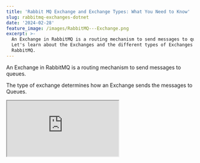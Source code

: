 ```yaml
---
title: 'Rabbit MQ Exchange and Exchange Types: What You Need to Know'
slug: rabbitmq-exchanges-dotnet
date: '2024-02-28'
feature_image: /images/RabbitMQ---Exchange.png
excerpt: >-
  An Exchange in RabbitMQ is a routing mechanism to send messages to queues.
  Let's learn about the Exchanges and the different types of Exchanges in
  RabbitMQ.
---
```

An Exchange in RabbitMQ is a routing mechanism to send messages to queues.

The type of exchange determines how an Exchange sends the messages to Queues.

<iframe src="https://www.youtube.com/embed/H9cMqZdAApQ?feature=oembed" />

In this post let's learn

-   What it A RabbitMQ Exchange?
-   Binding and Routing Keys
-   Different Exchange Types

I will use [Amazon MQ](https://aws.amazon.com/amazon-mq/?ref=rahulpnath.com), a managed message broker service that supports ActiveMQ and RabbitMQ engine types to host my RabbitMQ instance. However, you can use [one of the various options that RabbitMQ provides](https://www.rabbitmq.com/download.html?ref=rahulpnath.com) to host your instance,

_This article is sponsored by AWS and is part of my_ [_RabbitMQ Series_](/blog/tag/rabbitmq/)_._

## What is A RabbitMQ Exchange?

Typically, when we think about Message-driven applications, we talk about the Producer (Publisher or Sender), Consumer (Receiver), and Queue.

![](/images/image-1.png)

Producer sending a message to Queue and consumer pulling messages from Queue.

The Producer sends messages to the Queue, and the Consumer picks up and processes messages from the Queue.

However, with RabbitMQ, the Producer does not send messages directly to a Queue.

Producer sends messages to an Exchange.

![](/images/image-2.png)

Producer sends messages to an Exchange. Exchange

Exchanges are responsible for distributing the message copies to different Queues.

With the Exchange between the Producer and Consumer, we need to introduce two new concepts to connect them.

### Binding and Routing Keys

A Binding connects an Exchange with a Queue.

You can think of this as a link or a rule instructing the Exchange on distributing the message copies to Queues.

![](/images/image-3.png)

Producer sends messages to an Exchange. Based on the Exchange type the message properties, and the routing key, the Exchange uses the Binding information to route messages to different Queues.

A Routing Key is an attribute on a message that the Exchange looks at when deciding how to route the message to Queues.

<PostCard 
  title="Amazon MQ RabbitMQ: A Reliable Messaging Solution for Your .NET Projects"
  description="RabbitMQ is a powerful open-source message broker facilitating communication between systems or applications. Let’s learn how to get started using RabbitMQ on Amazon MQ from .NET application."
  slug="amazon-mq-rabbitmq-dotnet/"
  image="/images/rabbit-mq-dotnet.png"
/>

## Exchange and Bindings From a .NET Application

The .NET Channel instance has the `ExchangeDeclare` method that lets us create a new Exchange by specifying an Exchange Name and also the Type.

```csharp
channel.ExchangeDeclare(exchangeName, ExchangeType.Direct);
```

For now, I am using `ExchangeType.Direct` which represents a Direct Exchange. We will soon learn about the different Exchange Types further in this post.

You can view the details of the Exchange and the associated bindings in the RabbitMQ Management Console.

Below is a snapshot from my [AWS MQ-hosted](https://docs.aws.amazon.com/amazon-mq/latest/developer-guide/getting-started-rabbitmq.html) Rabbit instance

![](/images/image-6.png)

Exchange information in RabbitMQ Management Console (hosted in Amazon MQ)

The sender/publisher knows nothing about Queues.

The `BasicPublish` method sends messages to an Exchange. It also supports sending the routing key for a message.

```csharp
void SendMessage(IModel channel, string message, string routingKey)
{
    var body = Encoding.UTF8.GetBytes(message);
    channel.BasicPublish(exchangeName, routingKey, null, body);
    Console.WriteLine($"[x] Send {message}");
}
```

On the Receiver side, we define the Bindings that connect this Exchange to appropriate Queues. The Consumers still pull work from these Queues.

The `QueueBind` method takes in the Queue Name, Exchange Name, and the Binding Key to create a Binding that connects the Exchange with the Queue.

```csharp
channel.QueueBind(queueName, exchangeName, bindingKey);
```

## Exchange Types in RabbitMQ

With the messages flowing into the Exchange, we must start routing them to different Queues based on the application needs.

RabbitMQ supports four different Exchange Types.

Based on the Exchange Type, RabbitMQ routes the messages differently to its destination Queues.

Here, we will look at some high-level features of the different Exchange Types. We will cover each of them in detail in separate posts. (_I'll link them here as I publish them_)

### Direct Exchange

A Direct Exchange routes messages to Queues with routing keys that exactly match the binding keys.

> Route the message to a queue whose binding key matches exactly with the message's routing key.

![](/images/image-2.png)

You can have multiple bindings to the same queue and different queues for the same binding key. Learn more about Direct Exchange in the post below.

<PostCard 
  title="Direct Exchange - RabbitMQ"
  description="A Direct Exchange routes messages to queues whose binding key matches the message routing key. Let’s understand how to set up a Direct Exchange and how it routes messages to consumers."
  slug="direct-exchange-rabbitmq-dotnet/"
  image="/images/RabbitMQ---Direct-Exchange.png"
/>

### Fanout Exchange

A Fanout Exchange type routes all messages it receives to all the Queues bound to it. It does not look at the routing or binding key provided, if any.

> _Sends copies of messages to all the queues bound to it._

Fanout Exchange is a great choice where the same message needs to be sent to one or more queues. Consumers of each queue can process the messages differently.

### Topic Exchange

Topic Exchanges route messages to queues based on wildcard matches on the routing key provided as part of the binding key on a binding.

> Route messages to queues based on wild card matches between the routing key and the binding key.

Routing keys are a list of words delimited by the ‘.’ (Dot) symbol.

You can use two wild card patterns in the binding key as required.

-   \* (Star) → Matches one word in a specific position
-   \# (Hash) → Matches zero or more words

This gives flexibility to the consumers to filter down to messages they are interested in by using wildcard matching on the routing key.

⚠️

__If none of the bindings use wildcards, a Topic Exchange behaves like a Direct Exchange, and you are better off using Direct Exchange.__

### Headers Exchange

A Header exchange is a type of exchange that routes messages based on message header attributes.

> Routes messages to queues based on header attributes instead of routing keys.

Unlike direct or topic exchanges that use routing keys or patterns, a header exchange relies on the values in the message's header for routing.
